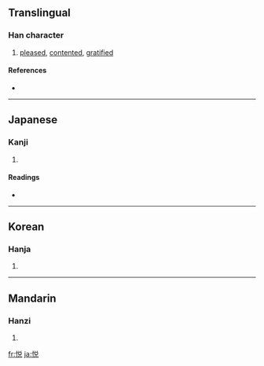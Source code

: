 {{see|悅}}
==Translingual==

===Han character===
{{Han char|rn=61|rad=心|as=07|sn=10|four=|canj=心金口山 (PCRU), X心金口山 (XPCRU)|ids=⿰[[忄]][[兑]]}}

# [[pleased]], [[contented]], [[gratified]]

====References====
* {{Han ref|kx=0388.341|dkj=10629|dj=0718.270|hdz=42306.150|uh=60A6|ud=24742}}

----

==Japanese==

===Kanji===
{{ja-kanji|grade=c|rs=心07}}

# {{defn|Japanese}}

====Readings====
* {{ja-readings|on=[[えつ]] (etsu)|kun=[[よろこぶ]] (yorokobu)}}

----

==Korean==

===Hanja===
{{ko-hanja|hangeul=열|eumhun=|rv=yeol|mr=yŏl|y=yel}}

# {{defn|Korean}}

----

==Mandarin==

===Hanzi===
{{cmn-hanzi|tra=悅|pin=[[mēn]] ([[men1]]), [[yuè]] ([[yue4]])|wg=men<sup>1</sup>, yüeh<sup>4</sup>}}

# {{defn|Mandarin}}

[[fr:悦]]
[[ja:悦]]